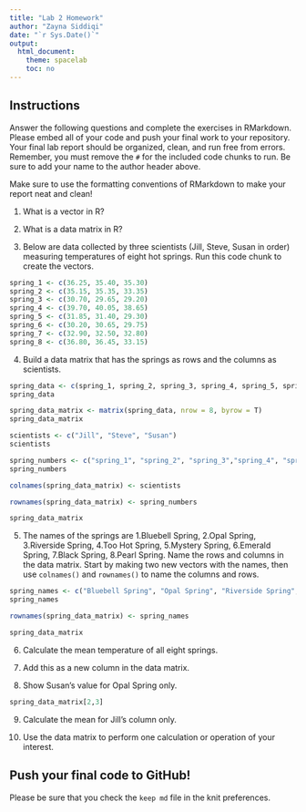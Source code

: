 ```yaml
---
title: "Lab 2 Homework"
author: "Zayna Siddiqi"
date: "`r Sys.Date()`"
output:
  html_document:
    theme: spacelab
    toc: no
---
```


## Instructions
Answer the following questions and complete the exercises in RMarkdown. Please embed all of your code and push your final work to your repository. Your final lab report should be organized, clean, and run free from errors. Remember, you must remove the `#` for the included code chunks to run. Be sure to add your name to the author header above.  

Make sure to use the formatting conventions of RMarkdown to make your report neat and clean!  

1. What is a vector in R?  

2. What is a data matrix in R?  

3. Below are data collected by three scientists (Jill, Steve, Susan in order) measuring temperatures of eight hot springs. Run this code chunk to create the vectors.  
```r
spring_1 <- c(36.25, 35.40, 35.30)
spring_2 <- c(35.15, 35.35, 33.35)
spring_3 <- c(30.70, 29.65, 29.20)
spring_4 <- c(39.70, 40.05, 38.65)
spring_5 <- c(31.85, 31.40, 29.30)
spring_6 <- c(30.20, 30.65, 29.75)
spring_7 <- c(32.90, 32.50, 32.80)
spring_8 <- c(36.80, 36.45, 33.15)
```

4. Build a data matrix that has the springs as rows and the columns as scientists.  
```r
spring_data <- c(spring_1, spring_2, spring_3, spring_4, spring_5, spring_6, spring_7, spring_8)
spring_data
```

```r
spring_data_matrix <- matrix(spring_data, nrow = 8, byrow = T)
spring_data_matrix
```
```r
scientists <- c("Jill", "Steve", "Susan")
scientists
```

```r
spring_numbers <- c("spring_1", "spring_2", "spring_3","spring_4", "spring_5", "spring_6", "spring_7", "spring_8")
spring_numbers
```


```r
colnames(spring_data_matrix) <- scientists
```

```r
rownames(spring_data_matrix) <- spring_numbers
```

```r
spring_data_matrix
```
5. The names of the springs are 1.Bluebell Spring, 2.Opal Spring, 3.Riverside Spring, 4.Too Hot Spring, 5.Mystery Spring, 6.Emerald Spring, 7.Black Spring, 8.Pearl Spring. Name the rows and columns in the data matrix. Start by making two new vectors with the names, then use `colnames()` and `rownames()` to name the columns and rows.

```r
spring_names <- c("Bluebell Spring", "Opal Spring", "Riverside Spring", "Too Hot Spring", "Mystery Spring", "Emerald Spring", "Black Spring", "Pearl Spring")
spring_names
```

```r
rownames(spring_data_matrix) <- spring_names
```

```r
spring_data_matrix
```

6. Calculate the mean temperature of all eight springs.

7. Add this as a new column in the data matrix.  

8. Show Susan's value for Opal Spring only.
```r
spring_data_matrix[2,3]
```

9. Calculate the mean for Jill's column only.  

10. Use the data matrix to perform one calculation or operation of your interest.

## Push your final code to GitHub!
Please be sure that you check the `keep md` file in the knit preferences.  